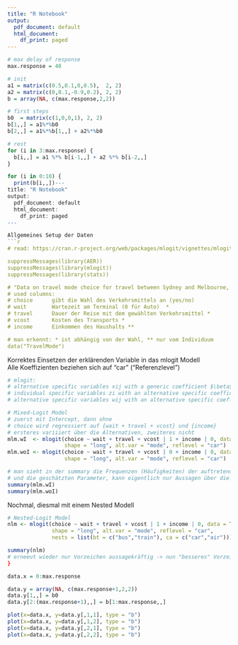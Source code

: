 ```yaml
---
title: "R Notebook"
output:
  pdf_document: default
  html_document:
    df_print: paged
---
```



```r
# max delay of response
max.response = 40

# init 
a1 = matrix(c(0.5,0.1,0,0.5),  2, 2)
a2 = matrix(c(0,0.1,-0.9,0.2), 2, 2)
b = array(NA, c(max.response,2,2))

# first steps
b0  = matrix(c(1,0,0,1), 2, 2)
b[1,,] = a1%*%b0
b[2,,] = a1%*%b[1,,] + a2%*%b0

# rest
for (i in 3:max.response) {
  b[i,,] = a1 %*% b[i-1,,] + a2 %*% b[i-2,,]
}

for (i in 0:10) {
  print(b[i,,])---
title: "R Notebook"
output:
  pdf_document: default
  html_document:
    df_print: paged
---

Allgemeines Setup der Daten
```r
# read: https://cran.r-project.org/web/packages/mlogit/vignettes/mlogit.pdf

suppressMessages(library(AER))
suppressMessages(library(mlogit))
suppressMessages(library(stats))

# "Data on travel mode choice for travel between Sydney and Melbourne, Australia."
# used columns:
# choice      gibt die Wahl des Verkehrsmittels an (yes/no)
# wait        Wartezeit am Terminal (0 für Auto)  *
# travel      Dauer der Reise mit dem gewählten Verkehrsmittel *
# vcost       Kosten des Transports *
# income      Einkommen des Haushalts **

# man erkennt: * ist abhängig von der Wahl, ** nur vom Individuum
data("TravelMode")
```


Korrektes Einsetzen der erklärenden Variable in das mlogit Modell  
Alle Koeffizienten beziehen sich auf "car" ("Referenzlevel")
```r
# mlogit:
# alternative specific variables xij with a generic coefficient $\beta$ |
# individual specific variables zi with an alternative specific coefficients $\gamma$j |
# alternative specific variables wij with an alternative specific coefficient $\delta$j

# Mixed-Logit Model
# zuerst mit Intercept, dann ohne
# choice wird regressiert auf {wait + travel + vcost} und {income}
# ersteres variiiert über die Alternativen, zweiteres nicht
mlm.wI  <- mlogit(choice ~ wait + travel + vcost | 1 + income | 0, data = TravelMode,
                  shape = "long", alt.var = "mode", reflevel = "car")
mlm.woI <- mlogit(choice ~ wait + travel + vcost | 0 + income | 0, data = TravelMode,
                  shape = "long", alt.var = "mode", reflevel = "car")

# man sieht in der summary die Frequenzen (Häufigkeiten) der auftretenden Entscheeidungen
# und die geschätzten Parameter, kann eigentlich nur Aussagen über die Vorzeichen treffen
summary(mlm.wI)
summary(mlm.woI)
```

Nochmal, diesmal mit einem Nested Modell
```r
# Nested-Logit Model
nlm <- mlogit(choice ~ wait + travel + vcost | 1 + income | 0, data = TravelMode,
              shape = "long", alt.var = "mode", reflevel = "car",
              nests = list(bt = c("bus","train"), ca = c("car","air")))

summary(nlm)
# erneeut wieder nur Vorzeichen aussagekräftig -> nun "besseres" Vorzeichen bei air
}
```


```r
data.x = 0:max.response

data.y = array(NA, c(max.response+1,2,2))
data.y[1,,] = b0
data.y[2:(max.response+1),,] = b[1:max.response,,]

plot(x=data.x, y=data.y[,1,1], type = "b")
plot(x=data.x, y=data.y[,1,2], type = "b")
plot(x=data.x, y=data.y[,2,1], type = "b")
plot(x=data.x, y=data.y[,2,2], type = "b")
```


